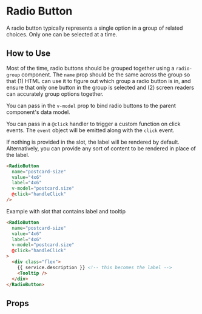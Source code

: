 
# Radio Button

A radio button typically represents a single option in a group of related choices. Only one can be selected at a time.

<Preview>
  <Story id="components-radio-button--primary" />
</Preview>

## How to Use

Most of the time, radio buttons should be grouped together using a `radio-group` component. The `name` prop should be the same across the group so that (1) HTML can use it to figure out which group a radio button is in, and ensure that only one button in the group is selected and (2) screen readers can accurately group options together.

You can pass in the `v-model` prop to bind radio buttons to the parent component's data model.

You can pass in a `@click` handler to trigger a custom function on click events. The `event` object will be emitted along with the `click` event.

If nothing is provided in the slot, the label will be rendered by default. Alternatively, you can provide any sort of content to be rendered in place of the label.

```html
<RadioButton
  name="postcard-size"
  value="4x6"
  label="4x6"
  v-model="postcard.size"
  @click="handleClick"
/>
```

Example with slot that contains label and tooltip

```html
<RadioButton
  name="postcard-size"
  value="4x6"
  label="4x6"
  v-model="postcard.size"
  @click="handleClick"
>
  <div class="flex">
    {{ service.description }} <!-- this becomes the label -->
    <Tooltip /> 
  </div>
</RadioButton>
```

## Props

<ArgsTable story={PRIMARY_STORY} />

